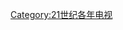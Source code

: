 {{portal|電視}}
{{Cat main|2008年電視}}

{{Year by category
| m = 2
| c = 0
| d = 0
| y = 8
| cat = 電視
| sortkey = 電視
| subcat = 2008年媒體
| parent = 2000年代电视
}}

[[Category:21世纪各年电视|Category:21世纪各年电视]]